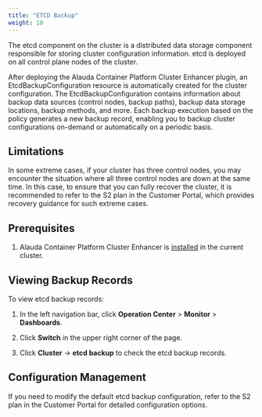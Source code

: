 ```yaml
---
title: "ETCD Backup"
weight: 10
---
```



The etcd component on the cluster is a distributed data storage component responsible for storing cluster configuration information. etcd is deployed on all control plane nodes of the cluster.

After deploying the Alauda Container Platform Cluster Enhancer plugin, an EtcdBackupConfiguration resource is automatically created for the cluster configuration. The EtcdBackupConfiguration contains information about backup data sources (control nodes, backup paths), backup data storage locations, backup methods, and more. Each backup execution based on the policy generates a new backup record, enabling you to backup cluster configurations on-demand or automatically on a periodic basis.

## Limitations

In some extreme cases, if your cluster has three control nodes, you may encounter the situation where all three control nodes are down at the same time. In this case, to ensure that you can fully recover the cluster, it is recommended to refer to the S2 plan in the Customer Portal, which provides recovery guidance for such extreme cases.

## Prerequisites

1. Alauda Container Platform Cluster Enhancer is [installed](../install.mdx) in the current cluster.

## Viewing Backup Records

To view etcd backup records:

1. In the left navigation bar, click **Operation Center** > **Monitor** > **Dashboards**.

2. Click **Switch** in the upper right corner of the page.

3. Click **Cluster** → **etcd backup** to check the etcd backup records.

## Configuration Management

If you need to modify the default etcd backup configuration, refer to the S2 plan in the Customer Portal for detailed configuration options.
